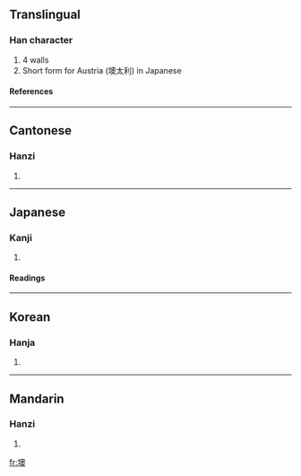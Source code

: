 ==Translingual==
===Han character===
{{Han char|rn=32|rad=土|as=13|sn=16|four=4713<sub>4</sub>|canj=土竹月大 (GHBK)}}
# 4 walls
# Short form for Austria (墺太利) in Japanese
====References====
{{Han ref|kx=0239.250|dkj=05504|dj=0479.180|hdz=10492.010|uh=58BA|ud=22714|bh=E94D|bd=59725}}
----
==Cantonese==
===Hanzi===
{{yue-hanzi|jyut=|y=ou3}}
# {{defn|Cantonese}}
----
==Japanese==
===Kanji===
{{ja-kanji|grade=|rs=土13}}
# {{defn|Japanese}} 
====Readings====
{{ja-readings|on=[[おう]] (ō), [[いく]] (iku)|kun=[[きし]] (kishi)}}
----
==Korean==
===Hanja===
{{ko-hanja|hangeul=[[오]], [[옥]]|rv=o, ok|mr=o, ok}}
# {{defn|Korean}}
----
==Mandarin==
===Hanzi===
{{cmn-hanzi|pin=[[yù]] (yu4)|wg=yü<sup>4</sup>}}
# {{defn|Mandarin}}

[[fr:墺]]